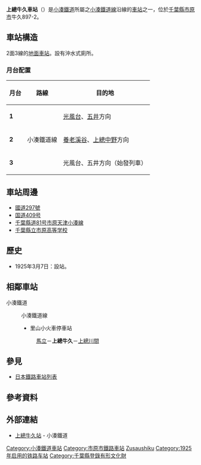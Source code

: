 {{NoteTA
|T=zh-tw:上總牛久車站; zh-cn:上总牛久站; zh-hk:上總牛久站;
|1=zh-tw:上總牛久車站; zh-cn:上总牛久站; zh-hk:上總牛久站;
}}
{{日本車站資訊
|公司色 = tomato
|站名 = 上總牛久站
|圖片 = Kazusa-ushiku1 0805.jpg  
|圖片說明 = 站房
|日文原名 = 上総牛久
|平假名 = かずさうしく
|羅馬拼音 = Kazusa-Ushiku
|電報略號 = 
|所在地 = {{JPN}}[[千葉縣|千葉縣]][[市原市|市原市]]牛久897番2號
|車站構造 = [[地面車站|地面車站]]
|月台配置 = 2面3線
|啟用年月日 = 1925年（[[大正|大正]]14年）3月7日
|廢站年月日 = 
|乘客人數 = 606
|統計年度 = 2013年
|轉車 = 
|備註 = [[有人站|有人站]]
|adjacent = {{Adjacent stations|system=小湊鐵道|line=小湊鐵道線|left=馬立|right=上總川間|note-left=4.0km|note-mid=距離[[五井站|五井]]16.4km|note-right=2.1km}}
}}
'''上總牛久車站'''（{{jpn|j=上総牛久駅|hg=かずさうしくえき|rm=Kazusa-ushiku eki|f=y}}）是[[小湊鐵道|小湊鐵道]]所屬之[[小湊鐵道線|小湊鐵道線]]沿線的[[鐵路車站|車站]]之一，位於[[千葉縣|千葉縣]][[市原市|市原市]]牛久897-2。 

== 車站構造 ==
2面3線的[[地面車站|地面車站]]。設有沖水式廁所。
=== 月台配置 ===
{| class=wikitable
|-
!月台!!路線!!目的地
|-
|'''1'''
|rowspan=3|{{Color|tomato|■}}小湊鐵道線
|[[光風台站_(千葉縣)|光風台]]、[[五井站|五井]]方向
|-
|'''2'''
|[[養老溪谷站|養老溪谷]]、[[上總中野站|上總中野]]方向
|-
|'''3'''
|光風台、五井方向（始發列車）
|}

== 車站周邊 ==
*[[日本國道297號|國道297號]] 
*[[国道409号|国道409号]] 
*[[千葉縣道81号市原天津小湊線|千葉縣道81号市原天津小湊線]]
*[[千葉縣立市原高等学校|千葉縣立市原高等学校]] 

== 歷史 ==
*1925年3月7日：設站。
== 相鄰車站 ==
; 小湊鐵道
: {{Color|tomato|■}}小湊鐵道線
:* 里山小火車停車站
:: [[馬立站|馬立]]－'''上總牛久'''－[[上總川間站|上總川間]]
== 參見 ==
{{Commonscat|Kazusa-Ushiku}}
*[[日本鐵路車站列表|日本鐵路車站列表]]
== 參考資料 ==
{{Reflist}}
== 外部連結 ==
* [https://www.kominato.co.jp/train/station/kazusa-ushiku/ 上總牛久站] {{Wayback|url=https://www.kominato.co.jp/train/station/kazusa-ushiku/ |date=20220309101111 }} - 小湊鐵道

{{小湊鐵道線}}
{{Japan-rail-stub}}

{{DEFAULTSORT:Kazusa-Ushiku}}

[[Category:小湊鐵道車站|Category:小湊鐵道車站]]
[[Category:市原市鐵路車站|Category:市原市鐵路車站]]
[[Category:日本鐵路車站_Ka|Zusaushiku]]
[[Category:1925年启用的铁路车站|Category:1925年启用的铁路车站]]
[[Category:千葉縣登錄有形文化財|Category:千葉縣登錄有形文化財]]